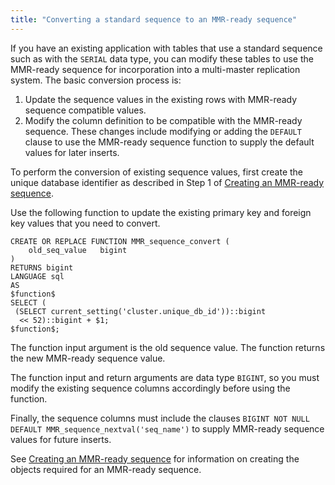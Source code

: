 ```yaml
---
title: "Converting a standard sequence to an MMR-ready sequence"
---
```


<div id="convert_to_mmr_ready" class="registered_link"></div>

If you have an existing application with tables that use a standard sequence such as with the `SERIAL` data type, you can modify these tables to use the MMR-ready sequence for incorporation into a multi-master replication system. The basic conversion process is:

1.  Update the sequence values in the existing rows with MMR-ready sequence compatible values.
1.  Modify the column definition to be compatible with the MMR-ready sequence. These changes include modifying or adding the `DEFAULT` clause to use the MMR-ready sequence function to supply the default values for later inserts.

To perform the conversion of existing sequence values, first create the unique database identifier as described in Step 1 of [Creating an MMR-ready sequence](01_create_mmr_ready_sequence/#create_mmr_ready_sequence).

Use the following function to update the existing primary key and foreign key values that you need to convert.

```shell
CREATE OR REPLACE FUNCTION MMR_sequence_convert (
    old_seq_value   bigint
)
RETURNS bigint
LANGUAGE sql
AS
$function$
SELECT (
 (SELECT current_setting('cluster.unique_db_id'))::bigint
  << 52)::bigint + $1;
$function$;
```

The function input argument is the old sequence value. The function returns the new MMR-ready sequence value.

The function input and return arguments are data type `BIGINT`, so you must modify the existing sequence columns accordingly before using the function.

Finally, the sequence columns must include the clauses `BIGINT NOT NULL DEFAULT MMR_sequence_nextval('seq_name')` to supply MMR-ready sequence values for future inserts.

See [Creating an MMR-ready sequence](01_create_mmr_ready_sequence/#create_mmr_ready_sequence) for information on creating the objects required for an MMR-ready sequence.
